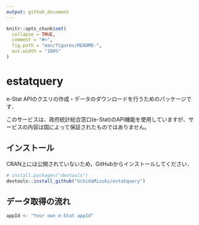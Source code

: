 ```yaml
---
output: github_document
---
```


<!-- README.md is generated from README.Rmd. Please edit that file -->

```r
knitr::opts_chunk$set(
  collapse = TRUE,
  comment = "#>",
  fig.path = "man/figures/README-",
  out.width = "100%"
)
```

# estatquery

<!-- badges: start -->
<!-- badges: end -->

e-Stat APIのクエリの作成・データのダウンロードを行うためのパッケージです．

このサービスは、政府統計総合窓口(e-Stat)のAPI機能を使用していますが、サービスの内容は国によって保証されたものではありません。

## インストール

CRAN上には公開されていないため，GitHubからインストールしてください．

```r
# install.packages("devtools")
devtools::install_github("UchidaMizuki/estatquery")
```

## データ取得の流れ

```r
appId <- "Your own e-Stat appId"
```

<!-- ```{r,echo=FALSE} -->
<!-- appId <- keyring::key_get("e-Stat-appId") -->
<!-- ``` -->

<!-- ```{r} -->
<!-- library(estatquery) -->

<!-- # estatオブジェクト作成例 -->
<!-- my_estat <- estat$new("0003413193", appId) -->

<!-- # データ絞り込み例 -->
<!-- my_estat$key$`移動後の住所地(現住地)2019～` %<>% -->
<!--   filter(name == "北海道") -->
<!-- my_estat$key$国籍 %<>% -->
<!--   filter(name == "移動者") -->
<!-- my_estat$key$`移動前の住所地(前住地)2019～` %<>% -->
<!--   filter(level == "2") -->

<!-- # データ取得 -->
<!-- my_estat$get_data() -->
<!-- ``` -->

<!-- ## データの取得の手順 -->
<!-- ### estatオブジェクトの作成 -->

<!-- `statsDataId`を与えて`estat`オブジェクトの作成します． -->
<!-- この時点では属性情報のみがダウンロードされ，データはダウンロードされません． -->
<!-- また，初回実行時のみappIdの（ポップアップへの）入力が必要になります（2回目以降は入力不要ですがappIdの変更にも対応しています）． -->

<!-- ```{r} -->
<!-- my_estat <- estat$new("0003413193") -->

<!-- # appIdを再設定したい場合 -->
<!-- # my_estat <- estat$new("0003413193", -->
<!-- #                         change_appId = TRUE) -->
<!-- ``` -->

<!-- ### データ概要の確認 -->

<!-- 必要に応じて`info`でデータの概要を確認できます． -->

<!-- ```{r} -->
<!-- my_estat$info -->
<!-- ``` -->

<!-- ### 属性情報の確認 -->

<!-- `key`で属性情報を確認できます． -->

<!-- ```{r} -->
<!-- names(my_estat$key) -->
<!-- ``` -->

<!-- `key`には各属性情報がデータフレームで格納されます． -->
<!-- 例として「移動後の住所地(現住地)2019～」の属性情報を示します（RStudioの補完機能により効率的にデータを参照できます）． -->

<!-- ```{r} -->
<!-- my_estat$key$`移動後の住所地(現住地)2019～` -->
<!-- ``` -->

<!-- ### 属性情報の絞り込み -->

<!-- `key`のデータフレームを上書きすることにより自動的に（`cdCat01`などの）クエリが作成できます（データの上書きに`magrittr`パッケージの`%<>%`を使用し，プログラムをシンプルにしています）． -->
<!-- 今回は各都道府県（`level == 2`）から北海道に移住する人数を取得することとします（「国籍」は区別しません）． -->

<!-- ```{r} -->
<!-- my_estat$key$`移動後の住所地(現住地)2019～` %<>% -->
<!--   filter(name == "北海道") -->

<!-- my_estat$key$国籍 %<>% -->
<!--   filter(name == "移動者") -->

<!-- my_estat$key$`移動前の住所地(前住地)2019～` %<>% -->
<!--   filter(level == "2") -->

<!-- # 絞り込みをやり直したい場合には，`restore_key()`メソッドを実行（全てのkeyが初期化される）． -->
<!-- # my_estat$restore_key() -->
<!-- ``` -->

<!-- ### データ取得 -->

<!-- `get_data()`メソッドを実行するとデータ取得が実施され，データが出力されます（同時に`data`にデータが格納されます）． -->

<!-- ```{r} -->
<!-- my_estat$get_data() -->
<!-- ``` -->

